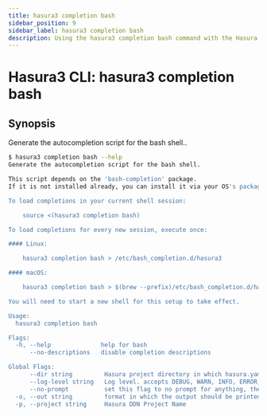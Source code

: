 ```yaml
---
title: hasura3 completion bash
sidebar_position: 9
sidebar_label: hasura3 completion bash
description: Using the hasura3 completion bash command with the Hasura CLI
---
```


# Hasura3 CLI: hasura3 completion bash 

## Synopsis
Generate the autocompletion script for the bash shell..

```bash
$ hasura3 completion bash --help
Generate the autocompletion script for the bash shell.

This script depends on the 'bash-completion' package.
If it is not installed already, you can install it via your OS's package manager.

To load completions in your current shell session:

	source <(hasura3 completion bash)

To load completions for every new session, execute once:

#### Linux:

	hasura3 completion bash > /etc/bash_completion.d/hasura3

#### macOS:

	hasura3 completion bash > $(brew --prefix)/etc/bash_completion.d/hasura3

You will need to start a new shell for this setup to take effect.

Usage:
  hasura3 completion bash

Flags:
  -h, --help              help for bash
      --no-descriptions   disable completion descriptions

Global Flags:
      --dir string         Hasura project directory in which hasura.yaml is present (default ".")
      --log-level string   Log level. accepts DEBUG, WARN, INFO, ERROR, FATAL (default "INFO")
      --no-prompt          set this flag to no prompt for anything, the command fails if any input is missing
  -o, --out string         format in which the output should be printed, accepts table, json and yaml (default "table")
  -p, --project string     Hasura DDN Project Name
```

